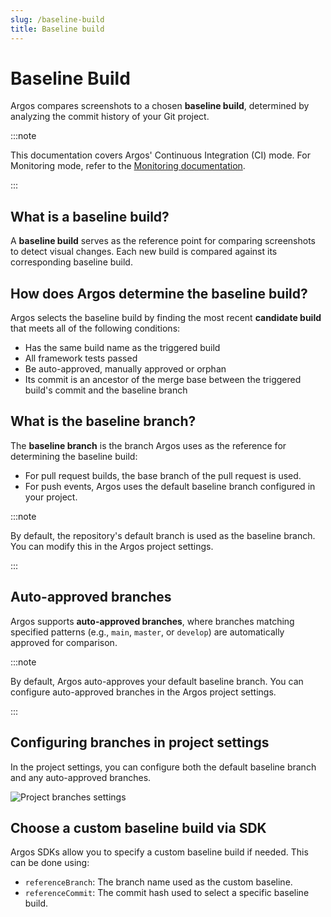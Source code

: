 ```yaml
---
slug: /baseline-build
title: Baseline build
---
```



# Baseline Build

Argos compares screenshots to a chosen **baseline build**, determined by analyzing the commit history of your Git project.

:::note

This documentation covers Argos' Continuous Integration (CI) mode. For Monitoring mode, refer to the [Monitoring documentation](/build-modes#monitoring-mode).

:::

## What is a baseline build?

A **baseline build** serves as the reference point for comparing screenshots to detect visual changes. Each new build is compared against its corresponding baseline build.

## How does Argos determine the baseline build?

Argos selects the baseline build by finding the most recent **candidate build** that meets all of the following conditions:

- Has the same build name as the triggered build
- All framework tests passed
- Be auto-approved, manually approved or orphan
- Its commit is an ancestor of the merge base between the triggered build's commit and the baseline branch

## What is the baseline branch?

The **baseline branch** is the branch Argos uses as the reference for determining the baseline build:

- For pull request builds, the base branch of the pull request is used.
- For push events, Argos uses the default baseline branch configured in your project.

:::note

By default, the repository's default branch is used as the baseline branch. You can modify this in the Argos project settings.

:::

## Auto-approved branches

Argos supports **auto-approved branches**, where branches matching specified patterns (e.g., `main`, `master`, or `develop`) are automatically approved for comparison.

:::note

By default, Argos auto-approves your default baseline branch. You can configure auto-approved branches in the Argos project settings.

:::

## Configuring branches in project settings

In the project settings, you can configure both the default baseline branch and any auto-approved branches.

<img
  src={projectBranchesSettings}
  alt="Project branches settings"
  className="rounded"
/>

## Choose a custom baseline build via SDK

Argos SDKs allow you to specify a custom baseline build if needed. This can be done using:

- `referenceBranch`: The branch name used as the custom baseline.
- `referenceCommit`: The commit hash used to select a specific baseline build.
